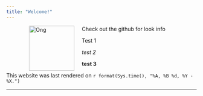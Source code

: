 ```yaml
---
title: "Welcome!"
---
```


<figure>
<img src="./images/Ongpng.png" alt="Ong" align="left" hspace="20" style="width:120px;height:120px;">
</figure>


Check out the github for look info
 
Test 1

*test 2*

**test 3**


This website was last rendered on `r format(Sys.time(), "%A, %B %d, %Y - %X.")`


* * *